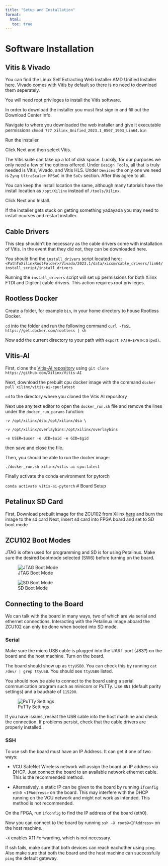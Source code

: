 ---
title: "Setup and Installation"
format: 
  html: 
   toc: true
---

# Software Installation

## Vitis & Vivado

You can find the Linux Self Extracting Web Installer AMD Unified Installer <!--[here](https://www.xilinx.com/support/download/index.htmlcontent/xilinx/en/downloadNav/vitis.html)--> [here](https://www.xilinx.com/member/forms/download/xef.html?filename=Xilinx_Unified_2023.1_0507_1903_Lin64.bin). Vivado comes with Vitis by default so there is no need to download them seperately.

You will need root privileges to install the Vitis software. 

In order to download the installer you must first sign in and fill out the Download Center info.

Navigate to where you downloaded the web installer and give it executable permissions `chmod 777 Xilinx_Unified_2023.1_0507_1903_Lin64.bin`

Run the installer.

Click Next and then select Vitis.

The Vitis suite can take up a lot of disk space. Luckily, for our purposes we only need a few of the options offered. Under `Design Tools`, all that is truly needed is Vitis, Vivado, and Vitis HLS. Under `Devices` the only one we need is `Zynq UltraScale+ MPSoC` in the `SoCs` section. After this agree to all. 

You can keep the install location the same, although many tutorials have the install location as `/opt/Xilinx` instead of `/tools/Xilinx`.

Click Next and Install. 

If the installer gets stuck on getting something yadayada you may need to install ncurses and restart installer.

## Cable Drivers

This step shouldn't be necessary as the cable drivers come with installation of Vitis. In the event that they did not, they can be downloaded here.

You should find the `install_drivers` script located here: `<PathToXilinxRootFolder>/Vivado/2023.1/data/xicom/cable_drivers/lin64/install_script/install_drivers`

Running the `install_drivers` script will set up permissions for both Xilinx FTDI and Digilent cable drivers. This action requires root privileges.


## Rootless Docker

Create a folder, for example `bin`, in your home directory to house Rootless Docker.

`cd` into the folder and run the following command `curl -fsSL https://get.docker.com/rootless | sh`

Now add the current directory to your path with `export PATH=$PATH:$(pwd)`.


## Vitis-AI

First, clone the [Vitis-AI repository](https://github.com/Xilinx/Vitis-AI) using `git clone https://github.com/Xilinx/Vitis-AI`

Next, download the prebuilt cpu docker image with the command `docker pull xilinx/vitis-ai-cpu:latest`

`cd` to the directory where you cloned the Vitis AI repository

Next use any text editor to open the `docker_run.sh` file and remove the lines under the `docker_run_params` function:

`-v /opt/xilinx/dsa:/opt/xilinx/dsa \`

`-v /opt/xilinx/overlaybins:/opt/xilinx/overlaybins `

`-e USER=$user -e UID=$uid -e GID=$gid `

then save and close the file.

Then, you should be able to run the docker image: 

`./docker_run.sh xilinx/vitis-ai-cpu:latest`

Finally activate the conda environment for pytorch

`conda activate vitis-ai-pytorch`
# Board Setup

## Petalinux SD Card
First, Download prebuilt image for the ZCU102 from Xilinx [here](https://www.xilinx.com/member/forms/download/design-license-xef.html?filename=xilinx-zcu102-dpu-v2022.2-v3.0.0.img.gz) and burn the image to the sd card
Next, insert sd card into FPGA board and set to SD boot mode

## ZCU102 Boot Modes

JTAG is often used for programming and SD is for using Petalinux. Make sure the desired bootmode selected (SW6) before turning on the board. 

![JTAG Boot Mode](res/jtag_boot_mode.jpeg)

![SD Boot Mode](res/sd_boot_mode.jpeg)

## Connecting to the Board

We can talk with the board in many ways, two of which are via serial and ethernet connections. Interacting with the Petalinux image aboard the ZCU102 can only be done when booted into SD mode.

### Serial

Make sure the micro USB cable is plugged into the UART port (J83?) on the board and the host machine. Turn on the board.

The board should show up as `ttyUSB0`. You can check this by running `cat /dev/ | grep ttyUSB`. You should see `ttyUSB0` listed.

You should now be able to connect to the board using a serial communication program such as minicom or PuTTy. Use `8N1` (default parity settings) and a baudrate of `115200`.

<!--- ![PuTTy Connection Settings](res/putty1.png) --->

![PuTTy Settings](res/putty2.png)

If you have issues, reseat the USB cable into the host machine and check the connection. If problems persist, check that the cable drivers are properly installed.


### SSH

To use ssh the board must have an IP Address. It can get it one of two ways:

 - VCU SafeNet Wireless network will assign the board an IP address via DHCP. Just connect the board to an available network ethernet cable. This is the recommended method.

 - Alternatively, a static IP can be given to the board by running `ifconfig eth0 <IPAddress>` on the board. This may interfere with the DHCP running on the VCU network and might not work as intended. This method is not recommended.

On the FPGA, run `ifconfig` to find the IP address of the board (eth0).

Now you can connect to the board by running `ssh -X root@<IPAddress>` on the host machine.

:::{.callout-note}
`-X` enables X11 Forwarding, which is not necessary.
:::

If ssh fails, make sure that both devices can reach eachother using `ping`. Also make sure that both the board and the host machine can successfully `ping` the default gateway.